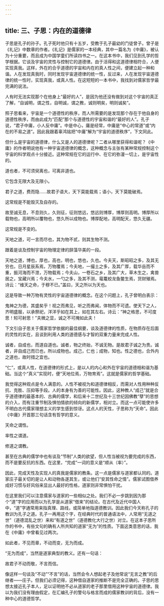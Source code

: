 ```yaml
---
---
---
```

title: 三、子思：内在的道德律
---




子思是孔子的孙子。孔子死时他只有十五岁，受教于孔子最幼的门徒曾子。曾子是《礼记》中数章的作者。《礼记》是儒家的一本经典，其中一篇名为《中庸》，被认为十分重要，而且成为中国学童们所读四书之一。在这本书中，我们见到孔学的哲学根据。它谈及宇宙的灵性与控制它的道德律。由于活得和这道德律相符合，人便实现真我。这样，外在的合乎道德的宇宙和内在的真人性之间，便建立起一种和谐。人在发现真我时，同时发现宇宙道德律的统一性，反过来，人在发现宇宙道德律的统一性时，实现真我，或真人性。在这短短的一本书中，我找到对儒家哲学最完满的说法。

人有时无法实现那个在他身上“最好的人”，是因为他还没有做到对这个宇宙的真正了解，“自诚明，谓之性，自明诚，谓之教，诚则明矣，明则诚矣”。

照子思看来，宇宙是一个道德性的秩序，而人所需要的是发现那个存在于他自身的道德性秩序，而由此成为“匹配”那个与道德性的宇宙和谐的“最好的人”。孔子说，“君子中庸，小人反中庸”。中是中心，庸是经常，中庸是“中心的常道”或“内在的不易之道”。因此我跟着辜鸿铭把“中庸”解为“宇宙的道德秩序”，下文同此。

但什么是宇宙的道德律，什么又是人的道德律呢？二者从哪里获得和谐呢？《中庸》的作者明说他有一种宇宙道德律的概念，这种概念与主张有某种常规控制这个宇宙的科学观点十分接近。这种常规在它的运行中、在它的弥漫一切上，是宇宙性的。

道也者，不可须臾离也，可离非道也。

它包含无限大及无限小。

君子之道，费而隐……故君子语大，天下莫能载焉；语小，天下莫能破焉。

这常规是不能毁灭及自存的。

故至诚无息，不息则久，久则征，征则悠远，悠远则博厚，博厚则高明。博厚所以载物也，高明所以覆物也，悠久所以成物也。博厚配地，高明配天，悠久无疆。

这常规是不变的。

天地之道，可一言而尽也，其为物不贰，则其生物不测。

跟着是谈及控制宇宙的物理定律的辞藻华美的一段。

天地之道，博也，厚也，高也，明也，悠也，久也。今夫天，斯昭昭之多，及其无穷也，日月星辰系焉，万物覆焉；今夫地，一撮土之多，及其广厚，载华岳而不重，振河海而不泄，万物载焉；今夫山，一卷石之乡，及其广大，草木生之，禽兽居之，宝藏兴焉；今夫水，一勺之多，及其不测，鼋鼍蛟龙鱼鳖生焉，货财殖焉。诗云：“维天之命，于穆不已。”盖曰，天之所以为天也。

这是导致一种万物有灵性的宇宙道德律的概念。在这个问题上，孔子曾明白表示：

鬼神之为德，其盛矣乎！视之而弗见，听之而弗闻，体物而不可遗。使天下之人，齐明盛服，以承祭祀，洋洋乎如在其上，如在其左右。诗云：“神之格思，不可度思！矧可射思！”夫微之显，诚之不可掩如此夫！

下文引自子思关于儒家哲学依据的最佳纲要，谈及道德律的性质，在物质存在后面的灵性的实在，且谈到利用人类的道德感与才智的双重力量来完成人性。

诚者，自成也，而道自道也。诚者，物之终始，不诚无物。是故君子诚之为贵。诚者，非自成己而已也，所以成物也。成己，仁也；成物，知也。性之德也，合外内之道也，故时措之宜也。

“仁”，或真人性，在道德律的形式上，是以人的内心和外在宇宙的道德相和谐为基础。当这个“真义”实现时，便“天地位焉，万物育焉”。这就是儒家的哲学基础。

我觉得这种观点是令人满意的。人性不被视为和道德律相反，而需对人性用种种反抗、克胜、压抑等手段。人的本身有为善的可能性。因此，这种教人“成己”就是合乎道德律的最基本的、古典的儒学，和后来十二世纪及十三世纪因佛教“孽”的思想的介入，而有注重节制及惧怕情欲的倾向的新儒学，相对立。而这一点可能使许多不明白古代儒家理想主义的学生感到惊讶。这点人的天性，子思称为“天命”。因此《中庸》开首那三句话含有哲学的意义。

天命之谓性。

率性之谓道。

修道之谓教。

甚至在古典的儒学中也有谈及“节制”人类的欲望，但人性当被视为要完成的东西，而不是要反抗的东西。在这里，“完成”一词的意义是“顺从（率）”。

因此，完成天性及实现人的真我是儒家的教条。这一点是儒家与道家都认同的。道家庄子最关切的是让人和动物各遂其生，或让他们“安其性命之情”。儒家试图借养成好习惯与好风俗来显出人最好的性格，道家则非常惧怕干扰。

在这里我们可以注意儒家与道家的一些相似之处。我们不必一步跳到因为那个“道”字的应用而以为孔学是从道家“借来”的结论。在古代及近代中国人中，“道”字通常用来指真理、路线，或简单地指道德教训。因此我们今天称孔子的教训为孔子之道。孔子一再用这个字，在经典时代的普通语法中，人常用“无道之世”（道德混乱之世）来和“有道之世”（道德教化大行之世）对立。在这本子思所作的书中，有些文句的确有人所共知的道家“无为”的性质。下面这类意思的话，我在《中庸》中曾看见过两次。

如此者，不见而章，不动而变，无为而成。

“无为而成”，当然是道家典型的教义。还有一句话：

故君子不动而敬，不言而信。

像这样一句谈及“不动”“不言”的话，当然会令人想起老子及他常说“无言之教”的后继者——庄子。但我们必须记得，这种借自道家的推断不是完全正确的。子思的思想太接近孔子本人，足以证明他不必从道家的老子那里借用这种宇宙的道德律。我以为我们没有理由假定，在汇编孔子的警句与格言而成的儒家教训的背后，没有一种中心的道德哲学。